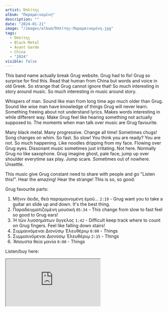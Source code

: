 ```yaml
---
artist: Ὁπλίτης
album: "Π​α​ρ​α​μ​α​ι​ν​ο​μ​έ​ν​η"
description: ""
date: "2024-01-21"
image: "/images/album/Ὁπλίτης-Π​α​ρ​α​μ​α​ι​ν​ο​μ​έ​ν​η.jpg"
tags:
  - Ὁπλίτης
  - Black Metal
  - Avant Garde
  - China
  - "2024"
visible: false
---
```


This band name actually break Grug website. Grug had to fix! Grug so surprise for find this. Read that human from China but words and voice in old Greek. So strange that Grug cannot ignore that!
So much interesting in story around music. So much interesting in music around story.

Whispers of man. Sound like man from long time ago much older than Grug. Sound like wise man have knowledge of things Grug will never learn. Something freeing about not understand lyrics. Makes words interesting in while different way. Make Grug feel like hearing something not actually supposed to. The moments when man talk over music are Grug favourite.

Many black metal. Many progressive. Change all time! Sometimes chugs! Song changes on whim. So fast. So slow! You think you are ready? You are not. So much happening. Like noodles dripping from my face. Flowing over Grug eyes. Dissonant music sometimes just irritating. Not here. Normally Grug no like saxophone. Grug imagine ghost, pale face, jump up over shoulder everytime sax play. Jump scare. Sometimes out of nowhere. Unsettle.

This music give Grug constant need to share with people and go "Listen this!". Hear the amazing! Hear the strange! This is so, so good.

Grug favourite parts:

1. Μῆνιν ἄειδε, θεὰ παραμαινομένη ἐμοῦ... `2:19` - Grug want you to take a guitar an slide up and down. It's the best thing.
1. Παραδειγματιζομένη μουσική `05:34` - This change from slow to fast feel so good to Grug ears!
1. Ἡ τῶν λυσσημάτων ἄγγελος `1:42` - Difficult keep track where to count on Grug fingers. Feel like falling down stairs!
1. Συμμαινόμεναι Διονύσῳ Ἐλευθέριῳ `0:00` - Things
1. Συμμιαινόμεναι Διονύσῳ Ἐλευθέριῳ `2:15` - Things
1. Ἄπαυστα θεία μανία `0:00` - Things

Listen/buy here:

<iframe
  style={{ border: "0", width: "350px", height: "660px" }}
  src="https://bandcamp.com/EmbeddedPlayer/album=3125251841/size=large/bgcol=333333/linkcol=ffffff/transparent=true/"
  seamless>
  <a href="https://hoplites.bandcamp.com/album/--8">
    Π​α​ρ​α​μ​α​ι​ν​ο​μ​έ​ν​η by Ὁπλίτης
  </a>
</iframe>
